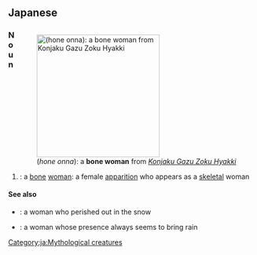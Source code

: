 ==Japanese==
<div style="float:right;">
{{wikipedia|lang=ja}}
{{wikipedia|Hone-onna}}
[[Image:SekienHoneonna.jpg|thumb|250px|{{lang|ja|骨女}} (''hone onna''): a '''bone woman''' from ''[[Konjaku Gazu Zoku Hyakki]]'']]
</div>
{{ja-kanjitab|ほね|おんな|yomi=kun}}

===Noun===
{{ja-noun|ほね おんな}}

# {{lb|ja|sort=ほねおんな|mythology|Shinto}}: a [[bone]] [[woman]]: a female [[apparition]] who appears as a [[skeletal]] woman

====See also====
* {{ja-r|雪女|ゆき おんな}}: a woman who perished out in the snow
* {{ja-r|雨女|あめ おんな}}: a woman whose presence always seems to bring rain

[[Category:ja:Mythological creatures]]